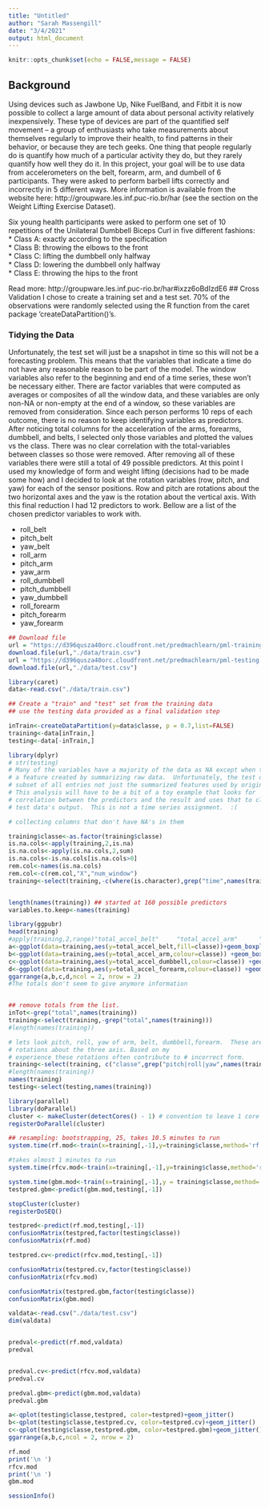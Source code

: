 ```yaml
---
title: "Untitled"
author: "Sarah Massengill"
date: "3/4/2021"
output: html_document
---
```


```r
knitr::opts_chunk$set(echo = FALSE,message = FALSE)
```

## Background

Using devices such as Jawbone Up, Nike FuelBand, and Fitbit it is now possible to collect a large amount of data about personal activity relatively inexpensively. These type of devices are part of the quantified self movement – a group of enthusiasts who take measurements about themselves regularly to improve their health, to find patterns in their behavior, or because they are tech geeks. One thing that people regularly do is quantify how much of a particular activity they do, but they rarely quantify how well they do it. In this project, your goal will be to use data from accelerometers on the belt, forearm, arm, and dumbell of 6 participants. They were asked to perform barbell lifts correctly and incorrectly in 5 different ways. More information is available from the website here: http://groupware.les.inf.puc-rio.br/har (see the section on the Weight Lifting Exercise Dataset). 

Six young health participants were asked to perform one set of 10 repetitions of the Unilateral Dumbbell Biceps Curl in five different fashions:  
* Class A: exactly according to the specification  
* Class B: throwing the elbows to the front  
* Class C: lifting the dumbbell only halfway  
* Class D: lowering the dumbbell only halfway  
* Class E: throwing the hips to the front  

Read more: http://groupware.les.inf.puc-rio.br/har#ixzz6oBdIzdE6
## Cross Validation
I chose to create a training set and a test set. 70% of the observations were randomly selected using the R function from the caret package 'createDataPartition()'s. 

### Tidying the Data

Unfortunately, the test set will just be a snapshot in time so this will not be a forecasting problem. This means that the variables that indicate a time do not have any reasonable reason to be part of the model. The window variables also refer to the beginning and end of a time series, these won't be necessary either.  There are factor variables that were computed as averages or composites of all the window data, and these variables are only non-NA or non-empty at the end of a window, so these variables are removed from consideration.  Since each person performs 10 reps of each outcome, there is no reason to keep identifying variables as predictors. After noticing total columns for the acceleration of the arms, forearms, dumbbell, and belts, I selected only those variables and plotted the values vs the class.  There was no clear correlation with the total-variables between classes so those were removed. After removing all of these variables there were still a total of 49 possible predictors.  At this point I used my knowledge of form and weight lifting (decisions had to be made some how) and I decided to look at the rotation variables (row, pitch, and yaw) for each of the sensor positions.  Row and pitch are rotations about the two horizontal axes and the yaw is the rotation about the vertical axis.  With this final reduction I had 12 predictors to work.  Bellow are a list of the chosen predictor variables to work with.  

* roll_belt  
* pitch_belt  
* yaw_belt  
* roll_arm  
* pitch_arm  
* yaw_arm  
* roll_dumbbell  
* pitch_dumbbell  
* yaw_dumbbell  
* roll_forearm  
* pitch_forearm  
* yaw_forearm  


```r

## Download file
url = "https://d396qusza40orc.cloudfront.net/predmachlearn/pml-training.csv"
download.file(url,"./data/train.csv")
url = "https://d396qusza40orc.cloudfront.net/predmachlearn/pml-testing.csv"
download.file(url,"./data/test.csv")
```
```r
library(caret)
data<-read.csv("./data/train.csv")

## Create a "train" and "test" set from the training data
## use the testing data provided as a final validation step

inTrain<-createDataPartition(y=data$classe, p = 0.7,list=FALSE)
training<-data[inTrain,]
testing<-data[-inTrain,]
```

```r
library(dplyr)
# str(testing)
# Many of the variables have a majority of the data as NA except when there was 
# a feature created by summarizing raw data.  Unfortunately, the test data was a
# subset of all entries not just the summarized features used by original researchers.
# This analysis will have to be a bit of a toy example that looks for 
# correlation between the predictors and the result and uses that to classify the 
# test data's output.  This is not a time series assignment.  :(

# collecting columns that don't have NA's in them

training$classe<-as.factor(training$classe)
is.na.cols<-apply(training,2,is.na)
is.na.cols<-apply(is.na.cols,2,sum)
is.na.cols<-is.na.cols[is.na.cols>0]
rem.col<-names(is.na.cols)
rem.col<-c(rem.col,"X","num_window")
training<-select(training,-c(where(is.character),grep("time",names(training)),rem.col))


length(names(training)) ## started at 160 possible predictors
variables.to.keep<-names(training)
```

```r
library(ggpubr)
head(training)
#apply(training,2,range)"total_accel_belt"     "total_accel_arm"      "total_accel_dumbbell" "total_accel_forearm" 
a<-ggplot(data=training,aes(y=total_accel_belt,fill=classe))+geom_boxplot()
b<-ggplot(data=training,aes(y=total_accel_arm,colour=classe)) +geom_boxplot()
c<-ggplot(data=training,aes(y=total_accel_dumbbell,colour=classe)) +geom_boxplot()
d<-ggplot(data=training,aes(y=total_accel_forearm,colour=classe)) +geom_boxplot()
ggarrange(a,b,c,d,ncol = 2, nrow = 2)
#The totals don't seem to give anymore information



```

```r
## remove totals from the list.
inTot<-grep("total",names(training))
training<-select(training,-grep("total",names(training)))
#length(names(training))

# lets look pitch, roll, yaw of arm, belt, dumbbell,forearm.  These are
# rotations about the three axis. Based on my 
# experience these rotations often contribute to # incorrect form.
training<-select(training, c("classe",grep("pitch|roll|yaw",names(training))))
#length(names(training))
names(training)
testing<-select(testing,names(training))
```


```r
library(parallel)
library(doParallel)
cluster <- makeCluster(detectCores() - 1) # convention to leave 1 core for OS
registerDoParallel(cluster)
```

```r
## resampling: bootstrapping, 25, takes 10.5 minutes to run
system.time(rf.mod<-train(x=training[,-1],y=training$classe,method='rf', trControl=trainControl(allowParallel = TRUE)))
```

```r
#takes almost 1 minutes to run
system.time(rfcv.mod<-train(x=training[,-1],y=training$classe,method='rf',trControl=trainControl(method='cv',number=5,allowParallel = TRUE)))

```
```r
system.time(gbm.mod<-train(x=training[,-1],y = training$classe,method='gbm',trControl=trainControl(allowParallel = TRUE),verbose=F))
testpred.gbm<-predict(gbm.mod,testing[,-1])
```

```r
stopCluster(cluster)
registerDoSEQ()
```


```r


testpred<-predict(rf.mod,testing[,-1])
confusionMatrix(testpred,factor(testing$classe))
confusionMatrix(rf.mod)
```

```r
testpred.cv<-predict(rfcv.mod,testing[,-1])

confusionMatrix(testpred.cv,factor(testing$classe))
confusionMatrix(rfcv.mod)

```


```r
confusionMatrix(testpred.gbm,factor(testing$classe))
confusionMatrix(gbm.mod)
```


```r

valdata<-read.csv("./data/test.csv")
dim(valdata)


predval<-predict(rf.mod,valdata)
predval


predval.cv<-predict(rfcv.mod,valdata)
predval.cv

predval.gbm<-predict(gbm.mod,valdata)
predval.gbm
```

```r


a<-qplot(testing$classe,testpred, color=testpred)+geom_jitter()
b<-qplot(testing$classe,testpred.cv, color=testpred.cv)+geom_jitter()
c<-qplot(testing$classe,testpred.gbm, color=testpred.gbm)+geom_jitter()
ggarrange(a,b,c,ncol = 2, nrow = 2)
```
```r
rf.mod
print('\n ')
rfcv.mod
print('\n ')
gbm.mod

```

```r
sessionInfo()
```

